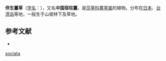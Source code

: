 {{Speciesbox
| name = 伴生薹草
| status = 
| status_system = 
| image =
| genus = Carex
| species = sociata
| authority = Boott
}}

'''伴生薹草'''（[[学名|学名]]：{{lang|la|''Carex sociata''}}），又名'''中国宿柱薹'''，是[[莎草科|莎草科]][[薹草属|薹草属]]的植物。分布在[[日本|日本]]、[[台湾岛|台湾岛]]等地，一般生于山坡林下及草地。

== 参考文献 ==
<div class="references-small">
* {{cite web| url =http://www.bioinfo.cn/db05/KmzwSpecies.php?action=view&id=6523| title =伴生薹草| work =《中国高等植物数据库全库》| publisher =中国科学院微生物研究所| author =昆明植物研究所| accessdate =2009-02-24| deadurl =yes| archiveurl =https://web.archive.org/web/20160305044757/http://www.bioinfo.cn/db05/KmzwSpecies.php?action=view&id=6523| archivedate =2016-03-05}}
</div>
{{Taxonbar|from=Q10885706}}

{{DEFAULTSORT:Carex sociata}}
[[Category:薹草属|sociata]]


{{Carex-stub}}